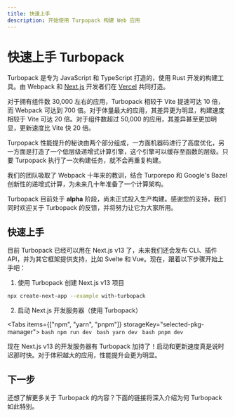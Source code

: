 ```yaml
---
title: 快速上手
description: 开始使用 Turpopack 构建 Web 应用
---
```



# 快速上手 Turbopack

Turbopack 是专为 JavaScript 和 TypeScript 打造的，使用 Rust 开发的构建工具。由 Webpack 和 [Next.js](https://nextjs.org/) 开发者们在 [Vercel](https://vercel.com/) 共同打造。

对于拥有组件数 30,000 左右的应用，Turbopack 相较于 Vite 提速可达 10 倍，而 Webpack 可达到 700 倍。对于体量最大的应用，其差异更为明显，构建速度相较于 Vite 可达 20 倍。对于组件数超过 50,000 的应用，其差异甚至更加明显，更新速度比 Vite 快 20 倍。

Turpopack 性能提升的秘诀由两个部分组成，一方面机器码进行了高度优化，另一方面是打造了一个低层级递增式计算引擎，这个引擎可以缓存至函数的层级。只要 Turpopack 执行了一次构建任务，就不会再重复构建。

我们的团队吸取了 Webpack 十年来的教训，结合 Turporepo 和 Google&apos;s Bazel 创新性的递增式计算，为未来几十年准备了一个计算架构。

<Callout type="error">
    Turbopack 目前处于 <strong>alpha</strong> 阶段，尚未正式投入生产构建。感谢您的支持，我们同时欢迎关于 Turbopack 的反馈，并将努力让它为大家所用。
</Callout>

## 快速上手

目前 Turbopack 已经可以用在 Next.js v13 了，未来我们还会发布 CLI、插件 API，并为其它框架提供支持，比如 Svelte 和 Vue。现在，跟着以下步骤开始上手吧：

1. 使用 Turbopack 创建 Next.js v13 项目

```bash
npx create-next-app --example with-turbopack
```

2. 启动 Next.js 开发服务器（使用 Turbopack）

  <Tabs items={["npm", "yarn", "pnpm"]} storageKey="selected-pkg-manager">
    <Tab>
      ```bash
      npm run dev
      ```
    </Tab>
    <Tab>
      ```bash
      yarn dev
      ```
    </Tab>
    <Tab>
      ```bash
      pnpm dev
      ```
    </Tab>
  </Tabs>

现在 Next.js v13 的开发服务器有 Turbopack 加持了！启动和更新速度真是说时迟那时快。对于体积越大的应用，性能提升会更为明显。

## 下一步

还想了解更多关于 Turbopack 的内容？下面的链接将深入介绍为何 Turbopack 如此特别。

<TurbopackQuickstartArea />
